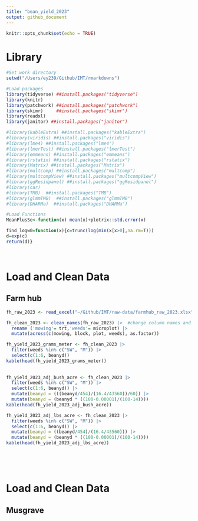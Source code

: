 ```yaml
---
title: "bean_yield_2023"
output: github_document
---
```


```r
knitr::opts_chunk$set(echo = TRUE)
```

# **Library**

```r

#Set work directory
setwd("/Users/ey239/Github/IMT/rmarkdowns")

#Load packages 
library(tidyverse) ##install.packages("tidyverse")
library(knitr)
library(patchwork) ##install.packages("patchwork")
library(skimr)     ##install.packages("skimr")
library(readxl)
library(janitor) ##install.packages("janitor")

#library(kableExtra) ##install.packages("kableExtra")
#library(viridis) ##install.packages("viridis")
#library(lme4) ##install.packages("lme4")
#library(lmerTest) ##install.packages("lmerTest")
#library(emmeans) ##install.packages("emmeans")
#library(rstatix) ##install.packages("rstatix")
#library(Matrix) ##install.packages("Matrix")
#library(multcomp) ##install.packages("multcomp")
#library(multcompView) ##install.packages("multcompView")
#library(ggResidpanel) ##install.packages("ggResidpanel")
#library(car)
#library(TMB)  ##install.packages("TMB")
#library(glmmTMB)  ##install.packages("glmmTMB")
#library(DHARMa)  ##install.packages("DHARMa")

#Load Functions
MeanPlusSe<-function(x) mean(x)+plotrix::std.error(x)

find_logw0=function(x){c=trunc(log(min(x[x>0],na.rm=T)))
d=exp(c)
return(d)}
```

<br>

# **Load and Clean Data**
## **Farm hub**

```r
fh_raw_2023 <- read_excel("~/Github/IMT/raw-data/farmhub_raw_2023.xlsx") #load file

fh_clean_2023 <- clean_names(fh_raw_2023) |>  #change column names and convert to factors
  rename ('mowing'= trt,'weeds'= microplot) |> 
  mutate(across(c(mowing, block, plot, weeds), as.factor))

fh_yield_2023_grams_meter <- fh_clean_2023 |>
  filter(weeds %in% c("SW", "M")) |>
  select(c(1:6, beanyd))
kable(head(fh_yield_2023_grams_meter))
  
  
fh_yield_2023_adj_bush_acre <- fh_clean_2023 |>
  filter(weeds %in% c("SW", "M")) |>
  select(c(1:6, beanyd)) |>
  mutate(beanyd = (((beanyd/454)/(16.4/43560))/60)) |> 
  mutate(beanyd = (beanyd * ((100-0.00001)/(100-14))))
kable(head(fh_yield_2023_adj_bush_acre)) 

fh_yield_2023_adj_lbs_acre <- fh_clean_2023 |>
  filter(weeds %in% c("SW", "M")) |>
  select(c(1:6, beanyd)) |>
  mutate(beanyd = ((beanyd/454)/(16.4/43560))) |> 
  mutate(beanyd = (beanyd * ((100-0.00001)/(100-14))))
kable(head(fh_yield_2023_adj_lbs_acre)) 




```

<br>

# **Load and Clean Data**
## **Musgrave**
